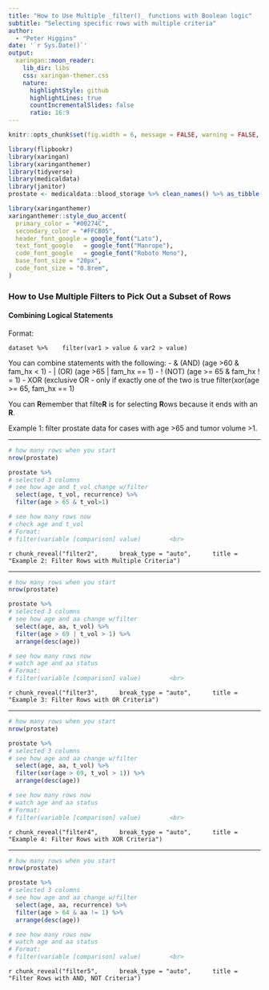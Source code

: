 ```yaml
---
title: "How to Use Multiple _filter()_ functions with Boolean logic"
subtitle: "Selecting specific rows with multiple criteria"  
author: 
  - "Peter Higgins"
date: '`r Sys.Date()`'
output:
  xaringan::moon_reader:
    lib_dir: libs
    css: xaringan-themer.css
    nature:
      highlightStyle: github
      highlightLines: true
      countIncrementalSlides: false
      ratio: 16:9
---
```


```r
knitr::opts_chunk$set(fig.width = 6, message = FALSE, warning = FALSE, comment = "", cache = FALSE, fig.retina = 3)

library(flipbookr)
library(xaringan)
library(xaringanthemer)
library(tidyverse)
library(medicaldata)
library(janitor)
prostate <- medicaldata::blood_storage %>% clean_names() %>% as_tibble()
```

```r
library(xaringanthemer)
xaringanthemer::style_duo_accent(
  primary_color = "#00274C",
  secondary_color = "#FFCB05",
  header_font_google = google_font("Lato"),
  text_font_google   = google_font("Manrope"),
  code_font_google   = google_font("Roboto Mono"),
  base_font_size = "20px",
  code_font_size = "0.8rem",
)
```

### How to Use Multiple Filters to Pick Out a Subset of Rows

#### Combining Logical Statements

Format: <br>

`dataset %>% 
  filter(var1 > value & var2 > value)` 

You can combine statements with the following:
- & (AND) (age >60 & fam_hx < 1)
- | (OR)  (age >65 | fam_hx == 1)
- ! (NOT) (age >= 65 & fam_hx ! = 1)
- XOR (exclusive OR - only if exactly one of the two is true
filter(xor(age >= 65, fam_hx == 1)

You can **R**emember that filte**R** is for selecting **R**ows because it ends with an **R**.

Example 1: filter prostate data for cases with age >65 and tumor volume >1.


---

```r
# how many rows when you start
nrow(prostate) 

prostate %>% 
# selected 3 columns
# see how age and t_vol change w/filter
  select(age, t_vol, recurrence) %>% 
  filter(age > 65 & t_vol>1)

# see how many rows now
# check age and t_vol
# Format:
# filter(variable [comparison] value)        <br>  


```

`r chunk_reveal("filter2", 
    break_type = "auto", 
    title = "Example 2: Filter Rows with Multiple Criteria")`


---

```r
# how many rows when you start
nrow(prostate) 

prostate %>% 
# selected 3 columns
# see how age and aa change w/filter
  select(age, aa, t_vol) %>% 
  filter(age > 69 | t_vol > 1) %>% 
  arrange(desc(age))

# see how many rows now
# watch age and aa status
# Format:
# filter(variable [comparison] value)        <br>  


```

`r chunk_reveal("filter3", 
    break_type = "auto", 
    title = "Example 3: Filter Rows with OR Criteria")`

---

```r
# how many rows when you start
nrow(prostate) 

prostate %>% 
# selected 3 columns
# see how age and aa change w/filter
  select(age, aa, t_vol) %>% 
  filter(xor(age > 69, t_vol > 1)) %>% 
  arrange(desc(age))

# see how many rows now
# watch age and aa status
# Format:
# filter(variable [comparison] value)        <br>  


```

`r chunk_reveal("filter4", 
    break_type = "auto", 
    title = "Example 4: Filter Rows with XOR Criteria")`


---

```r
# how many rows when you start
nrow(prostate) 

prostate %>% 
# selected 3 columns
# see how age and aa change w/filter
  select(age, aa, recurrence) %>% 
  filter(age > 64 & aa != 1) %>% 
  arrange(desc(age))

# see how many rows now
# watch age and aa status
# Format:
# filter(variable [comparison] value)        <br>  


```

`r chunk_reveal("filter5", 
    break_type = "auto", 
    title = "Filter Rows with AND, NOT Criteria")`

